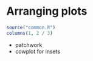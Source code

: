 # Arranging plots {#arranging-plots}

```r
source("common.R")
columns(1, 2 / 3)
```

* patchwork
* cowplot for insets
